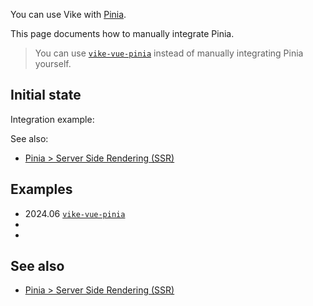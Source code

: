 
You can use Vike with [Pinia](https://pinia.vuejs.org).

This page documents how to manually integrate Pinia.

> You can use [`vike-vue-pinia`](https://github.com/vikejs/vike-vue/tree/main/packages/vike-vue-pinia) instead of manually integrating Pinia yourself.


## Initial state

<DataIntegrationIntro
  toolName="Pinia"
  toolType="store"
/>

Integration example:
<DataIntegrationStore toolName="Pinia" vue />

See also:
- [Pinia > Server Side Rendering (SSR)](https://pinia.vuejs.org/ssr/)


## Examples

 - <ExampleTimestamp>2024.06</ExampleTimestamp> [`vike-vue-pinia`](https://github.com/vikejs/vike-vue/tree/main/packages/vike-vue-pinia)
 - <Example timestamp="2024.03" repo="IT4Change/boilerplate-frontend" />
 - <Example timestamp="2023.10" repo="brillout/vike-with-pinia" />


## See also

- [Pinia > Server Side Rendering (SSR)](https://pinia.vuejs.org/ssr/)
